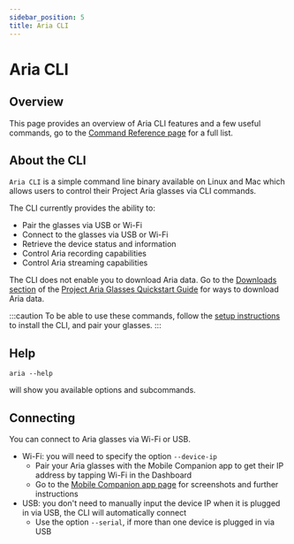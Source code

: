 ```yaml
---
sidebar_position: 5
title: Aria CLI
---
```


# Aria CLI

## Overview
This page provides an overview of Aria CLI features and a few useful commands, go to the [Command Reference page](/docs/ARK/sdk/cli/api_reference) for a full list.

## About the CLI

`Aria CLI` is a simple command line binary available on Linux and Mac which allows users to control their Project Aria glasses via CLI commands.

The CLI currently provides the ability to:
- Pair the glasses via USB or Wi-Fi
- Connect to the glasses via USB or Wi-Fi
- Retrieve the device status and information
- Control Aria recording capabilities
- Control Aria streaming capabilities

The CLI does not enable you to download Aria data. Go to the [Downloads section](/ARK/ARK_quickstart.mdx#download-data) of the [Project Aria Glasses Quickstart Guide](/ARK/ARK_quickstart.mdx) for ways to download Aria data.


:::caution
To be able to use these commands, follow the [setup instructions](/docs/ARK/sdk/setup.mdx) to install the CLI, and pair your glasses.
:::

## Help

```
aria --help
```

will show you available options and subcommands.

## Connecting

You can connect to Aria glasses via Wi-Fi or USB.

- Wi-Fi: you will need to specify the option `--device-ip`
    - Pair your Aria glasses with the Mobile Companion app to get their IP address by tapping Wi-Fi in the Dashboard
    - Go to the [Mobile Companion app page](/docs/ARK/mobile_companion_app/#dashboard) for screenshots and further instructions
- USB: you don't need to manually input the device IP when it is plugged in via USB, the CLI will automatically connect
    - Use the option `--serial`, if more than one device is plugged in via USB
